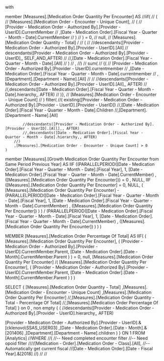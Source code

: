 


with 

member [Measures].[Medication Order Quantity Per Encounter] AS 
//iif(
//	(
//		[Measures].[Medication Order - Encounter - Unique Count], 
//		(
//			[Provider - Medication Order - Authorized By].[Provider - UserID].CurrentMember
//			,[Date - Medication Order].[Fiscal Year - Quarter - Month - Date].CurrentMember 
//		)
//	) = 0,
//	null,
//	[Measures].[Medication Order Quantity - Total] / 
//	(
//		//descendants([Provider - Medication Order - Authorized By].[Provider - UserID].[All]
//		descendants([Provider - Medication Order - Authorized By].[Provider - UserID],, SELF_AND_AFTER)
//		//,[Date - Medication Order].[Fiscal Year - Quarter - Month - Date].[All] 
//	)
//	,
//)
//	sum( 
//		{(
//			[Provider - Medication Order - Authorized By].[Provider - UserID].currentmember
//			,[Date - Medication Order].[Fiscal Year - Quarter - Month - Date].currentmember 
//			,[Department].[Department - Name].[All]
//
//			//descendants([Provider - Medication Order - Authorized By].[Provider - UserID].[All],, AFTER)
//			//,descendants([Date - Medication Order].[Fiscal Year - Quarter - Month - Date].hierarchy,, AFTER)
//		)},
//		[Measures].[Medication Order - Encounter - Unique Count]
//	)
	filter( 
		//(
			existing([Provider - Medication Order - Authorized By].[Provider - UserID].[Provider - UserID])
			//,[Date - Medication Order].[Fiscal Year - Quarter - Month - Date].Children
			//,[Department].[Department - Name].[All]

			//descendants([Provider - Medication Order - Authorized By].[Provider - UserID].[All],, AFTER)
			//,descendants([Date - Medication Order].[Fiscal Year - Quarter - Month - Date].hierarchy,, AFTER)
		//)
		,[Measures].[Medication Order - Encounter - Unique Count] > 0
	)

member [Measures].[Growth Medication Order Quantity Per Encounter from Same Period Previous Year] AS 
IIF ((PARALLELPERIOD([Date - Medication Order].[Fiscal Year - Quarter - Month - Date].[Fiscal Year], 1, [Date - Medication Order].[Fiscal Year - Quarter - Month - Date].CurrentMember) , ([Measures].[Medication Order Quantity Per Encounter])) = 0  , NULL,
    IIF ([Measures].[Medication Order Quantity Per Encounter] = 0, NULL,
            (
            [Measures].[Medication Order Quantity Per Encounter] - 
            (PARALLELPERIOD([Date - Medication Order].[Fiscal Year - Quarter - Month - Date].[Fiscal Year], 1, [Date - Medication Order].[Fiscal Year - Quarter - Month - Date].CurrentMember) , ([Measures].[Medication Order Quantity Per Encounter])
                            )
            )
            / (PARALLELPERIOD([Date - Medication Order].[Fiscal Year - Quarter - Month - Date].[Fiscal Year], 1, [Date - Medication Order].[Fiscal Year - Quarter - Month - Date].CurrentMember) , ([Measures].[Medication Order Quantity Per Encounter])
            )
        )
) 

MEMBER [Measures].[Medication Order Percentage Of Total]
 AS 
IIF(
	(
		[Measures].[Medication Order Quantity Per Encounter], 
		(
			[Provider - Medication Order - Authorized By].[Provider - UserID].CurrentMember.Parent,
			[Date - Medication Order].[Date - Month].CurrentMember.Parent
		)
	) = 0, 
	null,
	[Measures].[Medication Order Quantity Per Encounter]
	/(
		[Measures].[Medication Order Quantity Per Encounter], 
		(
			[Provider - Medication Order - Authorized By].[Provider - UserID].CurrentMember.Parent,
			[Date - Medication Order].[Date - Month].CurrentMember.Parent
		)
	)
)

SELECT 
{
[Measures].[Medication Order Quantity - Total]
,[Measures].[Medication Order - Encounter - Unique Count]
,[Measures].[Medication Order Quantity Per Encounter]
//,[Measures].[Medication Order Quantity - Total - Percentage Of Total]
//,[Measures].[Medication Order Percentage Of Total]
} on 0
, non empty 
{
(
		//descendants([Provider - Medication Order - Authorized By].[Provider - UserID].hierarchy,, AFTER)

[Provider - Medication Order - Authorized By].[Provider - UserID].&[cklenovo\SSAS_USER03]
,[Date - Medication Order].[Date - Month].&[201406]
,[Department].[Department - Name].children
)
} ON 1
FROM 
	[Analytics] 
//WHERE 
//(
//-- Need completed encounter filter
//-- Need opoid filter
////[Medication - Order].[Medication Order - Class].[All],
//-- Automatically get current fiscal
//[Date - Medication Order].[Date - Fiscal Year].&[2018]
//)
//
//

